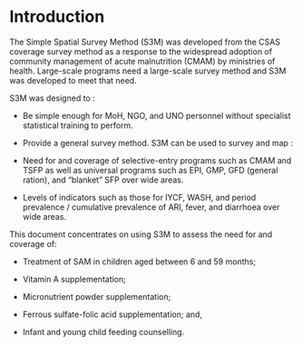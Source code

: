 # Introduction {#introduction}

The Simple Spatial Survey Method (S3M) was developed from the CSAS coverage survey method as a response to the widespread adoption of community management of acute malnutrition (CMAM) by ministries of health. Large-scale programs need a large-scale survey method and S3M was developed to meet that need.

S3M was designed to :

* Be simple enough for MoH, NGO, and UNO personnel without specialist statistical training to perform.

* Provide a general survey method. S3M can be used to survey and map :

* Need for and coverage of selective-entry programs such as CMAM and TSFP as well as universal programs such as EPI, GMP, GFD (general ration), and “blanket” SFP over wide areas.

* Levels of indicators such as those for IYCF, WASH, and period prevalence / cumulative prevalence of ARI, fever, and diarrhoea over wide areas.

This document concentrates on using S3M to assess the need for and coverage of:

* Treatment of SAM in children aged between 6 and 59 months;

* Vitamin A supplementation;

* Micronutrient powder supplementation;

* Ferrous sulfate-folic acid supplementation; and,

* Infant and young child feeding counselling.

